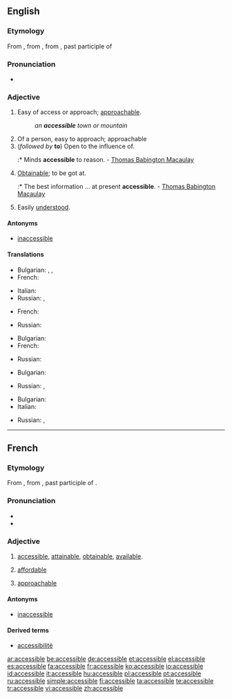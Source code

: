 ==English==

===Etymology===
From {{etyl|fr|en}}, from {{LL.}} {{term|accessibilis||lang=la}}, from {{term|accessus||lang=la}}, past participle of {{term|accedo|accēdō|lang=la|approach}}

===Pronunciation===
* {{IPA|/əkˈsɛsəbˑl/}}

===Adjective===
{{en-adj}}

# Easy of access or approach; [[approachable]].
#: ''an '''accessible''' town or mountain''
# Of a person, easy to approach; approachable
# (''followed by'' '''to''') Open to the influence of.
#:* Minds '''accessible''' to reason. - [[w:Thomas Babington Macaulay|Thomas Babington Macaulay]]
# [[obtainable|Obtainable]]; to be got at.
#:* The best information ... at present '''accessible'''. - [[w:Thomas Babington Macaulay|Thomas Babington Macaulay]]
# Easily [[understand|understood]].

====Antonyms====
* [[inaccessible]]

====Translations====
{{trans-top|easy of access or approach}}
* Bulgarian: {{t|bg|достъпен|sc=Cyrl}},  {{t|bg|достижим|sc=Cyrl}},  {{t|bg|достъпен|sc=Cyrl}}
* French: {{t+|fr|accessible}}
{{trans-mid}}
* Italian: {{t+|it|accessibile}}
* Russian: {{t+|ru|доступный|tr=dostúpnyj|sc=Cyrl}}, {{t|ru|достижимый|tr=dostižímyj|sc=Cyrl}}
{{trans-bottom}}

{{trans-top|of a person, approachable}}
* French: {{t+|fr|accessible}}
{{trans-mid}}
* Russian: {{t+|ru|доступный|tr=dostúpnyj|sc=Cyrl}}
{{trans-bottom}}

{{trans-top|obtainable}}
* Bulgarian: {{t|bg|постижим|sc=Cyrl}}
* French: {{t+|fr|accessible}}
{{trans-mid}}
* Russian: {{t+|ru|доступный|tr=dostúpnyj|sc=Cyrl}}
{{trans-bottom}}

{{trans-top|open to the influence of}}
* Bulgarian: {{t|bg|податлив|sc=Cyrl}}
{{trans-mid}}
* Russian: {{t|ru|поддающийся|tr=podajúš'ijs'a|sc=Cyrl}}, {{t|ru|податливый|tr=podátlivyj|sc=Cyrl}}
{{trans-bottom}}

{{trans-top|easily understood}}
* Bulgarian: {{t|bg|понятен|sc=Cyrl}}
* Italian: {{t+|it|accessibile}}
{{trans-mid}}
* Russian: {{t+|ru|доступный|tr=dostúpnyj|sc=Cyrl}}, {{t|ru|понятный|tr=pon'átnyj|sc=Cyrl}}
{{trans-bottom}}

{{checktrans-top}}
{{checktrans-mid}}
{{checktrans-bottom}}

----

==French==

===Etymology===
From {{LL.|fr}} {{term|accessibilis||accessible|lang=la}}, from {{term|accessus||lang=la}}, past participle of {{term|accedo|accēdō|lang=la|approach}}.

===Pronunciation===
* {{audio|Fr-accessible.ogg|Audio (France, Paris)}}
* {{homophones|accessibles}}

===Adjective===
{{fr-adj-mf}}

# {{context|of a place, information, etc.}} [[accessible#English|accessible]], [[attainable]], [[obtainable]], [[available]].
# {{context|of a price}} [[affordable]]
# {{context|of a person}} [[approachable]]

====Antonyms====
* [[inaccessible#French|inaccessible]]

====Derived terms====
* [[accessibilité]]

[[ar:accessible]]
[[be:accessible]]
[[de:accessible]]
[[et:accessible]]
[[el:accessible]]
[[es:accessible]]
[[fa:accessible]]
[[fr:accessible]]
[[ko:accessible]]
[[io:accessible]]
[[id:accessible]]
[[it:accessible]]
[[hu:accessible]]
[[pl:accessible]]
[[pt:accessible]]
[[ru:accessible]]
[[simple:accessible]]
[[fi:accessible]]
[[ta:accessible]]
[[te:accessible]]
[[tr:accessible]]
[[vi:accessible]]
[[zh:accessible]]